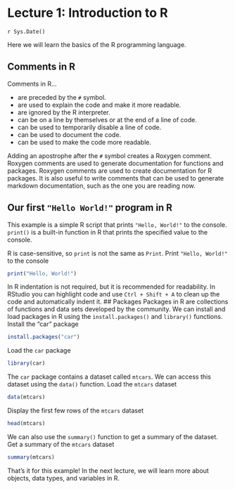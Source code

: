 
# Lecture 1: Introduction to R
`r Sys.Date()`

Here we will learn the basics of the R programming language.

## Comments in R

Comments in R...

- are preceded by the `#` symbol.
- are used to explain the code and make it more readable.
- are ignored by the R interpreter.
- can be on a line by themselves or at the end of a line of code.
- can be used to temporarily disable a line of code.
- can be used to document the code.
- can be used to make the code more readable.

Adding an apostrophe after the `#` symbol creates a Roxygen comment.
Roxygen comments are used to generate documentation for functions and packages.
Roxygen comments are used to create documentation for R packages.
It is also useful to write comments that can be used to generate markdown 
documentation, such as the one you are reading now.

## Our first `"Hello World!"` program in R

This example is a simple R script that prints `"Hello, World!"` to the console.
`print()` is a built-in function in R that prints the specified value to 
the console.

R is case-sensitive, so `print` is not the same as `Print`.
Print `"Hello, World!"` to the console

```r
print("Hello, World!")
```

In R indentation is not required, but it is recommended for readability.
In RStudio you can highlight code and use `Ctrl + Shift + A` to clean up the 
code and automatically indent it.
## Packages
Packages in R are collections of functions and data sets developed 
by the community. We can install and load packages in R using the 
`install.packages()` and `library()` functions.
Install the "car" package

```r
install.packages("car")
```

Load the `car` package

```r
library(car)
```

The `car` package contains a dataset called `mtcars`.
We can access this dataset using the `data()` function.
Load the `mtcars` dataset

```r
data(mtcars)
```

Display the first few rows of the `mtcars` dataset

```r
head(mtcars)
```

We can also use the `summary()` function to get a summary of the dataset.
Get a summary of the `mtcars` dataset

```r
summary(mtcars)
```

That's it for this example! In the next lecture, we will learn more about objects, 
data types, and variables in R.
